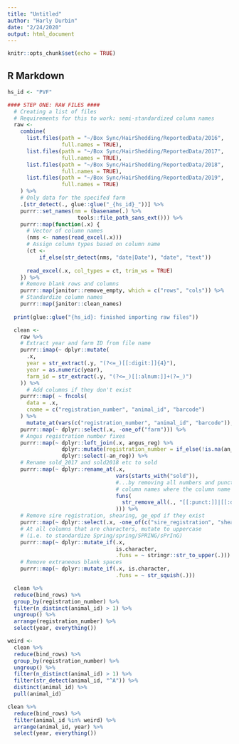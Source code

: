 ```yaml
---
title: "Untitled"
author: "Harly Durbin"
date: "2/24/2020"
output: html_document
---
```


```r
knitr::opts_chunk$set(echo = TRUE)
```

## R Markdown


```r
hs_id <- "PVF"
```

```r
#### STEP ONE: RAW FILES ####
  # Creating a list of files
  # Requirements for this to work: semi-standardized column names
  raw <-
    combine(
      list.files(path = "~/Box Sync/HairShedding/ReportedData/2016",
                 full.names = TRUE),
      list.files(path = "~/Box Sync/HairShedding/ReportedData/2017",
                 full.names = TRUE),
      list.files(path = "~/Box Sync/HairShedding/ReportedData/2018",
                 full.names = TRUE),
      list.files(path = "~/Box Sync/HairShedding/ReportedData/2019",
                 full.names = TRUE)
    ) %>%
    # Only data for the specifed farm
    .[str_detect(., glue::glue("_{hs_id}_"))] %>%
    purrr::set_names(nm = (basename(.) %>%
                      tools::file_path_sans_ext())) %>%
    purrr::map(function(.x) {
      # Vector of column names
      (nms <- names(read_excel(.x)))
      # Assign column types based on column name
      (ct <-
          if_else(str_detect(nms, "date|Date"), "date", "text"))
      
      read_excel(.x, col_types = ct, trim_ws = TRUE)
    }) %>%
    # Remove blank rows and columns
    purrr::map(janitor::remove_empty, which = c("rows", "cols")) %>%
    # Standardize column names
    purrr::map(janitor::clean_names)
  
  print(glue::glue("{hs_id}: finished importing raw files"))
```

```r
  clean <-
    raw %>%
    # Extract year and farm ID from file name
    purrr::imap(~ dplyr::mutate(
      .x,
      year = str_extract(.y, "(?<=_)[[:digit:]]{4}"),
      year = as.numeric(year),
      farm_id = str_extract(.y, "(?<=_)[[:alnum:]]+(?=_)")
    )) %>%
      # Add columns if they don't exist
    purrr::map( ~ fncols(
      data = .x,
      cname = c("registration_number", "animal_id", "barcode")
    ) %>% 
      mutate_at(vars(c("registration_number", "animal_id", "barcode")), ~as.character(.))) %>% 
    purrr::map(~ dplyr::select(.x, -one_of("farm"))) %>%
    # Angus registration number fixes
    purrr::map(~ dplyr::left_join(.x, angus_reg) %>% 
                 dplyr::mutate(registration_number = if_else(!is.na(an_reg), an_reg, registration_number)) %>% 
                 dplyr::select(-an_reg)) %>% 
    # Rename sold_2017 and sold2018 etc to sold
    purrr::map(~ dplyr::rename_at(.x,
                                  vars(starts_with("sold")),
                                  #...by removing all numbers and punctuation from
                                  # column names where the column name contains "sold"
                                  funs(
                                    str_remove_all(., "[[:punct:]]|[[:digit:]]")
                                  ))) %>%
    # Remove sire registration, shearing, ge_epd if they exist
    purrr::map(~ dplyr::select(.x, -one_of(c("sire_registration", "shearing", "ge_epd")))) %>% 
    # At all columns that are characters, mutate to uppercase 
    # (i.e. to standardize Spring/spring/SPRING/sPrInG)
    purrr::map(~ dplyr::mutate_if(.x,
                                  is.character,
                                  .funs = ~ stringr::str_to_upper(.))) %>% 
    # Remove extraneous blank spaces
    purrr::map(~ dplyr::mutate_if(.x, is.character,
                                  .funs = ~ str_squish(.)))
```

```r

  clean %>% 
  reduce(bind_rows) %>% 
  group_by(registration_number) %>% 
  filter(n_distinct(animal_id) > 1) %>% 
  ungroup() %>% 
  arrange(registration_number) %>% 
  select(year, everything())
```

```r
weird <-
  clean %>% 
  reduce(bind_rows) %>% 
  group_by(registration_number) %>% 
  ungroup() %>% 
  filter(n_distinct(animal_id) > 1) %>% 
  filter(str_detect(animal_id, "^A")) %>% 
  distinct(animal_id) %>% 
  pull(animal_id)

```


```r
clean %>% 
  reduce(bind_rows) %>% 
  filter(animal_id %in% weird) %>% 
  arrange(animal_id, year) %>% 
  select(year, everything())
```

